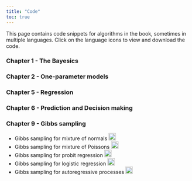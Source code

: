 ```yaml
---
title: "Code"
toc: true
---
```


This page contains code snippets for algorithms in the book, sometimes in multiple languages. Click on the language icons to view and download the code.

### Chapter 1 - The Bayesics

### Chapter 2 - One-parameter models

### Chapter 5 - Regression

### Chapter 6 - Prediction and Decision making

### Chapter 9 - Gibbs sampling

- Gibbs sampling for mixture of normals
[![Julia](figs/julialogo.svg){fig-alt="Gibbs sampling for mixture of normals - Julia" fig-align="left" width="20"}](https://gist.github.com/mattiasvillani/92e82ca32b6c5334983eef3fe95b8045)
- Gibbs sampling for mixture of Poissons
[![Julia](figs/julialogo.svg){fig-alt="Gibbs sampling for mixture of Poissons - Julia" fig-align="left" width="20"}](https://gist.github.com/mattiasvillani/d71fbadc3a431109e82f1f843a09fa7b)
- Gibbs sampling for probit regression
[![Julia](figs/julialogo.svg){fig-alt="Gibbs sampling for probit regression - Julia" fig-align="left" width="20"}](https://gist.github.com/mattiasvillani/09eeda1231e85e59ea3b22d22be1e181)
- Gibbs sampling for logistic regression
[![Julia](figs/julialogo.svg){fig-alt="Gibbs sampling for logistic regression - Julia" fig-align="left" width="20"}](https://gist.github.com/mattiasvillani/05df2e1657b336e049de683b394a6577)
- Gibbs sampling for autoregressive processes
[![Julia](figs/julialogo.svg){fig-alt="Gibbs sampling for AR processes - Julia" fig-align="left" width="20"}](https://gist.github.com/mattiasvillani/aed206ee2f6166b75b4361628615f7a1) 
